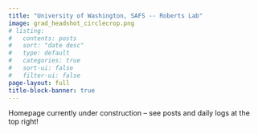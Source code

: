 ```yaml
---
title: "University of Washington, SAFS -- Roberts Lab"
image: grad_headshot_circlecrop.png
# listing:
#   contents: posts
#   sort: "date desc"
#   type: default
#   categories: true
#   sort-ui: false
#   filter-ui: false
page-layout: full
title-block-banner: true
---
```


Homepage currently under construction -- see posts and daily logs at the top right!
